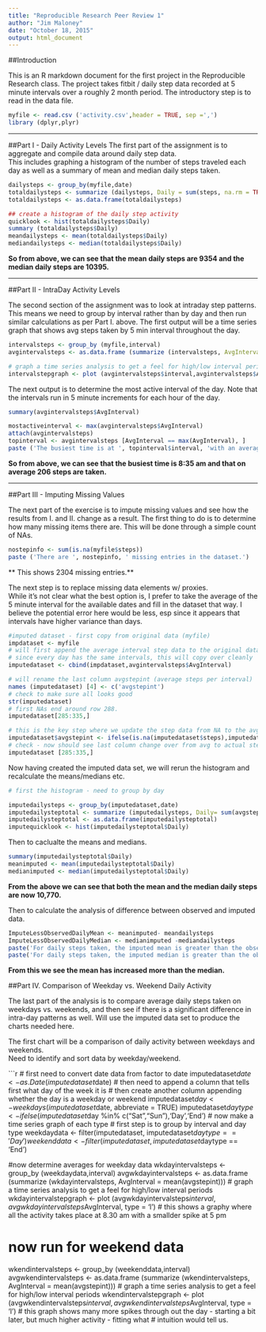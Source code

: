 ```yaml
---
title: "Reproducible Research Peer Review 1"
author: "Jim Maloney"
date: "October 18, 2015"
output: html_document
---
```


##Introduction

This is an R markdown document for the first project in the Reproducible Research class.
The project takes fitbit / daily step data recorded at 5 minute intervals over a roughly 2 month period. 
The introductory step is to read in the data file.

```r
myfile <- read.csv ('activity.csv',header = TRUE, sep =',')
library (dplyr,plyr)
```

-------------------------------------------

##Part I - Daily Activity Levels
The first part of the assignment is to aggregate and compile data around daily step data.  
This includes graphing a histogram of the number of steps traveled each day
as well as a summary of mean and median daily steps taken. 


```r
dailysteps <- group_by(myfile,date)
totaldailysteps <- summarize (dailysteps, Daily = sum(steps, na.rm = TRUE))
totaldailysteps <- as.data.frame(totaldailysteps)

## create a histogram of the daily step activity
quicklook <- hist(totaldailysteps$Daily)
summary (totaldailysteps$Daily)
meandailysteps <- mean(totaldailysteps$Daily)
mediandailysteps <- median(totaldailysteps$Daily)
```

**So from above, we can see that the mean daily steps are 9354 and the median daily steps are 10395.**

---------------------------------------------

##Part II - IntraDay Activity Levels

The second section of the assignment was to look at intraday step patterns. 
This means we need to group by interval rather than by day and then run similar calculations as per Part I. above.
The first output will be a time series graph that shows avg steps taken by 5 min interval throughout the day.

```r
intervalsteps <- group_by (myfile,interval)
avgintervalsteps <- as.data.frame (summarize (intervalsteps, AvgInterval = mean(steps, na.rm = TRUE)))

# graph a time series analysis to get a feel for high/low interval periods
intervalstepgraph <- plot (avgintervalsteps$interval,avgintervalsteps$AvgInterval, type = 'l')
```

The next output is to determine the most active interval of the day.  Note that the intervals run in 5 minute increments for each
hour of the day. 

```r
summary(avgintervalsteps$AvgInterval)

mostactiveinterval <- max(avgintervalsteps$AvgInterval)
attach(avgintervalsteps)
topinterval <- avgintervalsteps [AvgInterval == max(AvgInterval), ]
paste ('The busiest time is at ', topinterval$interval, 'with an average of ',topinterval$AvgInterval, ' steps taken.')
```

**So from above, we can see that the busiest time is 8:35 am and that on average 206 steps are taken.**

---------------------------------------------

##Part III - Imputing Missing Values

The next part of the exercise is to impute missing values and see how the results from I. and II. change as a result.
The first thing to do is to determine how many missing items there are.  This will be done through a simple count of NAs.

```r

nostepinfo <- sum(is.na(myfile$steps))
paste ('There are ', nostepinfo, ' missing entries in the dataset.')

```

** This shows 2304 missing entries.**

The next step is to replace missing data elements w/ proxies.  
While it's not clear what the best option is, I prefer to take the average of the 5 minute interval for the available dates
and fill in the dataset that way. I believe the potential error here would be less, esp since it appears that intervals
have higher variance than days.

```r
#imputed dataset - first copy from original data (myfile)
impdataset <- myfile
# will first append the average interval step data to the original data file.
# since every day has the same intervals, this will copy over cleanly
imputedataset <- cbind(impdataset,avgintervalsteps$AvgInterval)

# will rename the last column avgstepint (average steps per interval)
names (imputedataset) [4] <- c('avgstepint')
# check to make sure all looks good
str(imputedataset)
# first NAs end around row 288.
imputedataset[285:335,]

# this is the key step where we update the step data from NA to the avg for that interval.  if not NA, then we leave it as is.
imputedataset$avgstepint <- ifelse(is.na(imputedataset$steps),imputedataset$avgstepint,imputedataset$steps)
# check - now should see last column change over from avg to actual step data
imputedataset [285:335,]

```

Now having created the imputed data set, we will rerun the histogram and recalculate the means/medians etc.

```r
# first the histogram - need to group by day

imputedailysteps <- group_by(imputedataset,date)
imputedailysteptotal <- summarize (imputedailysteps, Daily= sum(avgstepint))
imputedailysteptotal <- as.data.frame(imputedailysteptotal)
imputequicklook <- hist(imputedailysteptotal$Daily)

```

Then to caclualte the means and medians.

```r
summary(imputedailysteptotal$Daily)
meanimputed <- mean(imputedailysteptotal$Daily)
medianimputed <- median(imputedailysteptotal$Daily)
```

**From the above we can see that both the mean and the median daily steps are now 10,770.**

Then to calculate the analysis of difference between observed and imputed data.

```r

ImputeLessObservedDailyMean <- meanimputed- meandailysteps
ImputeLessObservedDailyMedian <- medianimputed -mediandailysteps
paste('For daily steps taken, the imputed mean is greater than the observed mean by ',ImputeLessObservedDailyMean)
paste('For daily steps taken, the imputed median is greater than the observed median by ', ImputeLessObservedDailyMedian)
```

**From this we see the mean has increased more than the median.**

##Part IV. Comparison of Weekday vs. Weekend Daily Activity

The last part of the analysis is to compare average daily steps taken on weekdays vs. weekends, and then see if there is
a significant difference in intra-day patterns as well.  Will use the imputed data set to produce the charts needed here.

The first chart will be a comparison of daily activity between weekdays and weekends.  
Need to identify and sort data by weekday/weekend.

```r
# first need to convert date data from factor to date
imputedataset$date <- as.Date(imputedataset$date)
# then need to append a column that tells first what day of the week it is
# then create another column appending whether the day is a weekday or weekend 
imputedataset$day <- weekdays(imputedataset$date, abbreviate = TRUE)
imputedataset$daytype <- ifelse(imputedataset$day %in% c("Sat","Sun"),'Day','End')
# now make a time series graph of each type
# first step is to group by interval and day type
weekdaydata <- filter(imputedataset, imputedataset$daytype == 'Day')
weekenddata <- filter(imputedataset,imputedataset$daytype ==  'End')

#now determine averages for weekday data
wkdayintervalsteps <- group_by (weekdaydata,interval)
avgwkdayintervalsteps <- as.data.frame (summarize (wkdayintervalsteps, AvgInterval = mean(avgstepint)))
# graph a time series analysis to get a feel for high/low interval periods
wkdayintervalstepgraph <- plot (avgwkdayintervalsteps$interval,avgwkdayintervalsteps$AvgInterval, type = 'l')
# this shows a graphy where all the activity takes place at 8.30 am with a smallder spike at 5 pm

# now run for weekend data
wkendintervalsteps <- group_by (weekenddata,interval)
avgwkendintervalsteps <- as.data.frame (summarize (wkendintervalsteps, AvgInterval = mean(avgstepint)))
# graph a time series analysis to get a feel for high/low interval periods
wkendintervalstepgraph <- plot (avgwkendintervalsteps$interval,avgwkendintervalsteps$AvgInterval, type = 'l')
# this graph shows many more spikes through out the day - starting a bit later, but much higher activity - fitting what
# intuition would tell us.

